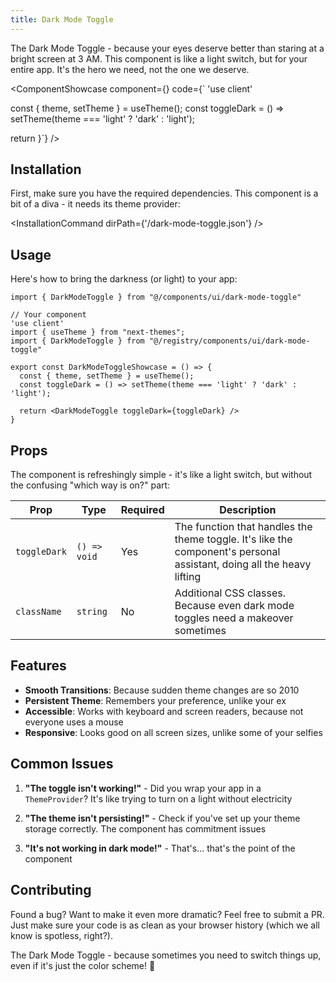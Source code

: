 ```yaml
---
title: Dark Mode Toggle
---
```



The Dark Mode Toggle - because your eyes deserve better than staring at a bright screen at 3 AM. This component is like a light switch, but for your entire app. It's the hero we need, not the one we deserve.

<ComponentShowcase component={<DarkModeToggleShowcase />} code={`
'use client'

  const { theme, setTheme } = useTheme();
  const toggleDark = () => setTheme(theme === 'light' ? 'dark' : 'light');

  return <DarkModeToggle toggleDark={toggleDark} />
}`} />

## Installation

First, make sure you have the required dependencies. This component is a bit of a diva - it needs its theme provider:


<InstallationCommand dirPath={'/dark-mode-toggle.json'} />


## Usage

Here's how to bring the darkness (or light) to your app:

```tsx
import { DarkModeToggle } from "@/components/ui/dark-mode-toggle"

// Your component
'use client'
import { useTheme } from "next-themes";
import { DarkModeToggle } from "@/registry/components/ui/dark-mode-toggle"

export const DarkModeToggleShowcase = () => {
  const { theme, setTheme } = useTheme();
  const toggleDark = () => setTheme(theme === 'light' ? 'dark' : 'light');

  return <DarkModeToggle toggleDark={toggleDark} />
}
```

## Props

The component is refreshingly simple - it's like a light switch, but without the confusing "which way is on?" part:

| Prop | Type | Required | Description |
|------|------|----------|-------------|
| `toggleDark` | `() => void` | Yes | The function that handles the theme toggle. It's like the component's personal assistant, doing all the heavy lifting |
| `className` | `string` | No | Additional CSS classes. Because even dark mode toggles need a makeover sometimes |

## Features

- **Smooth Transitions**: Because sudden theme changes are so 2010
- **Persistent Theme**: Remembers your preference, unlike your ex
- **Accessible**: Works with keyboard and screen readers, because not everyone uses a mouse
- **Responsive**: Looks good on all screen sizes, unlike some of your selfies

## Common Issues

1. **"The toggle isn't working!"** - Did you wrap your app in a `ThemeProvider`? It's like trying to turn on a light without electricity

2. **"The theme isn't persisting!"** - Check if you've set up your theme storage correctly. The component has commitment issues

3. **"It's not working in dark mode!"** - That's... that's the point of the component

## Contributing

Found a bug? Want to make it even more dramatic? Feel free to submit a PR. Just make sure your code is as clean as your browser history (which we all know is spotless, right?).

The Dark Mode Toggle - because sometimes you need to switch things up, even if it's just the color scheme! 🌙 